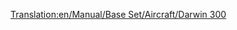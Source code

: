 [[Translation:en/Manual/Base Set/Aircraft/Darwin 300]]

{{fr/Manual/Base Set/Aircraft/Avion|Nom=Darwin 300
|Coût=61 523 (123 046)
|Vitesse=947 km/h (592 MPH)
|Entretien=7 115 (14 230)
|Conception=1967
|Vie=25
|Capacité=300 passagers & 50 sacs de courrier
|Description=Gros avion avec une capacité importante. Coût très élevé et coûts d'entretien plus élevés que la moyenne.
|Réalité=[https://www.wikipedia.org/wiki/fr:Boeing 747 Boeing 747]
}}